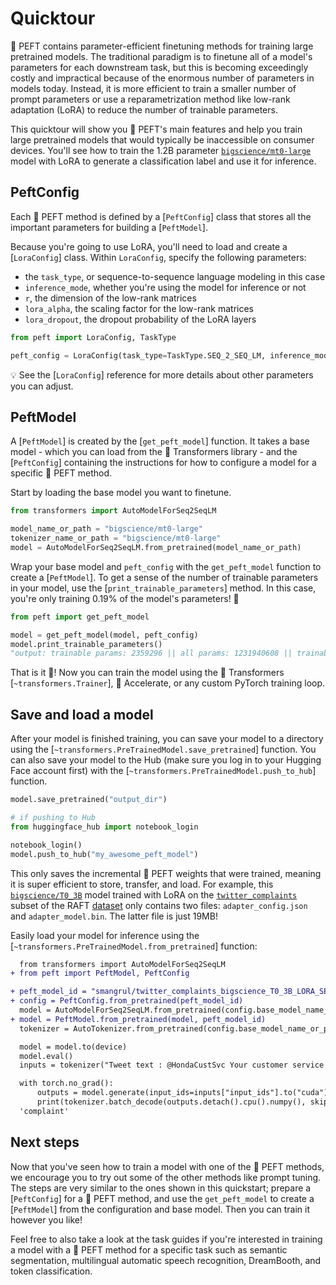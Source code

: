 <!--Copyright 2023 The HuggingFace Team. All rights reserved.

Licensed under the Apache License, Version 2.0 (the "License"); you may not use this file except in compliance with
the License. You may obtain a copy of the License at

http://www.apache.org/licenses/LICENSE-2.0

Unless required by applicable law or agreed to in writing, software distributed under the License is distributed on
an "AS IS" BASIS, WITHOUT WARRANTIES OR CONDITIONS OF ANY KIND, either express or implied. See the License for the
specific language governing permissions and limitations under the License.
-->

# Quicktour

🤗 PEFT contains parameter-efficient finetuning methods for training large pretrained models. The traditional paradigm is to finetune all of a model's parameters for each downstream task, but this is becoming exceedingly costly and impractical because of the enormous number of parameters in models today. Instead, it is more efficient to train a smaller number of prompt parameters or use a reparametrization method like low-rank adaptation (LoRA) to reduce the number of trainable parameters. 

This quicktour will show you 🤗 PEFT's main features and help you train large pretrained models that would typically be inaccessible on consumer devices. You'll see how to train the 1.2B parameter [`bigscience/mt0-large`](https://huggingface.co/bigscience/mt0-large) model with LoRA to generate a classification label and use it for inference.

## PeftConfig

Each 🤗 PEFT method is defined by a [`PeftConfig`] class that stores all the important parameters for building a [`PeftModel`]. 

Because you're going to use LoRA, you'll need to load and create a [`LoraConfig`] class. Within `LoraConfig`, specify the following parameters:

- the `task_type`, or sequence-to-sequence language modeling in this case
- `inference_mode`, whether you're using the model for inference or not
- `r`, the dimension of the low-rank matrices
- `lora_alpha`, the scaling factor for the low-rank matrices
- `lora_dropout`, the dropout probability of the LoRA layers

```python
from peft import LoraConfig, TaskType

peft_config = LoraConfig(task_type=TaskType.SEQ_2_SEQ_LM, inference_mode=False, r=8, lora_alpha=32, lora_dropout=0.1)
```

<Tip>

💡 See the [`LoraConfig`] reference for more details about other parameters you can adjust.

</Tip>

## PeftModel

A [`PeftModel`] is created by the [`get_peft_model`] function. It takes a base model - which you can load from the 🤗 Transformers library - and the [`PeftConfig`] containing the instructions for how to configure a model for a specific 🤗 PEFT method.

Start by loading the base model you want to finetune.

```python
from transformers import AutoModelForSeq2SeqLM

model_name_or_path = "bigscience/mt0-large"
tokenizer_name_or_path = "bigscience/mt0-large"
model = AutoModelForSeq2SeqLM.from_pretrained(model_name_or_path)
```

Wrap your base model and `peft_config` with the `get_peft_model` function to create a [`PeftModel`]. To get a sense of the number of trainable parameters in your model, use the [`print_trainable_parameters`] method. In this case, you're only training 0.19% of the model's parameters! 🤏

```python
from peft import get_peft_model

model = get_peft_model(model, peft_config)
model.print_trainable_parameters()
"output: trainable params: 2359296 || all params: 1231940608 || trainable%: 0.19151053100118282"
```

That is it 🎉! Now you can train the model using the 🤗 Transformers [`~transformers.Trainer`], 🤗 Accelerate, or any custom PyTorch training loop.

## Save and load a model

After your model is finished training, you can save your model to a directory using the [`~transformers.PreTrainedModel.save_pretrained`] function. You can also save your model to the Hub (make sure you log in to your Hugging Face account first) with the [`~transformers.PreTrainedModel.push_to_hub`] function.

```python
model.save_pretrained("output_dir")

# if pushing to Hub
from huggingface_hub import notebook_login

notebook_login()
model.push_to_hub("my_awesome_peft_model")
```

This only saves the incremental 🤗 PEFT weights that were trained, meaning it is super efficient to store, transfer, and load. For example, this [`bigscience/T0_3B`](https://huggingface.co/smangrul/twitter_complaints_bigscience_T0_3B_LORA_SEQ_2_SEQ_LM) model trained with LoRA on the [`twitter_complaints`](https://huggingface.co/datasets/ought/raft/viewer/twitter_complaints/train) subset of the RAFT [dataset](https://huggingface.co/datasets/ought/raft) only contains two files: `adapter_config.json` and `adapter_model.bin`. The latter file is just 19MB!

Easily load your model for inference using the [`~transformers.PreTrainedModel.from_pretrained`] function:

```diff
  from transformers import AutoModelForSeq2SeqLM
+ from peft import PeftModel, PeftConfig

+ peft_model_id = "smangrul/twitter_complaints_bigscience_T0_3B_LORA_SEQ_2_SEQ_LM"
+ config = PeftConfig.from_pretrained(peft_model_id)
  model = AutoModelForSeq2SeqLM.from_pretrained(config.base_model_name_or_path)
+ model = PeftModel.from_pretrained(model, peft_model_id)
  tokenizer = AutoTokenizer.from_pretrained(config.base_model_name_or_path)

  model = model.to(device)
  model.eval()
  inputs = tokenizer("Tweet text : @HondaCustSvc Your customer service has been horrible during the recall process. I will never purchase a Honda again. Label :", return_tensors="pt")

  with torch.no_grad():
      outputs = model.generate(input_ids=inputs["input_ids"].to("cuda"), max_new_tokens=10)
      print(tokenizer.batch_decode(outputs.detach().cpu().numpy(), skip_special_tokens=True)[0])
  'complaint'
```

## Next steps

Now that you've seen how to train a model with one of the 🤗 PEFT methods, we encourage you to try out some of the other methods like prompt tuning. The steps are very similar to the ones shown in this quickstart; prepare a [`PeftConfig`] for a 🤗 PEFT method, and use the `get_peft_model` to create a [`PeftModel`] from the configuration and base model. Then you can train it however you like!

Feel free to also take a look at the task guides if you're interested in training a model with a 🤗 PEFT method for a specific task such as semantic segmentation, multilingual automatic speech recognition, DreamBooth, and token classification.